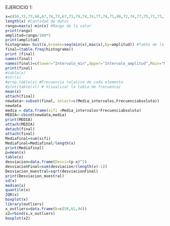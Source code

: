 EJERCICIO 1:
```{r}
x=c(50,73,73,68,67,74,73,67,71,79,74,74,77,74,71,80,72,74,77,75,71,73,75,76,77,71,81,68,66,73,91,75,89,77,93,57,66,83,86,90,55,77,78,91,82,83,87,96,85,88,101,87,80,73,76,80,89,76,78,99,80,85,84,72,65,69,79,84,92,83,86,76,80,81,74,73,72,79,55,66)
length(x) #Cantidad de datos
rango=max(x)-min(x) #Rango de la valor
print(rango)
amplitud=rango/100*5
print(amplitud)
histograma= hist(x,breaks=seq(min(x),max(x),by=amplitud)) #Tabña de la frecuencias
final=(table.freq(histograma))
print (final)
names(final)
names(final)=c(lower="Intervalo_min",Upper="Intervalo_amplitud",Main="Media_intervalos",frequency="Frecuenciabsoluta",Percentage="Frecuencia relativa",CF="Frecuencia_absoluta_acumulada",CPF="Frecuencia_relatva_acumulada")
print(final)
#table(x)
#str(x)
#prop.table(x) #Frecuencia relativa de cada elemento
#plot(table(x)) # Visualizar la tabla de frecuencai
mean(x)
attach(final)
newdata<-subset(final, select=c(Media_intervalos,Frecuenciabsoluta))
newdata
media = data.frame(xifi =Media_intervalos*Frecuenciabsoluta)
MEDIA<-cbind(newdata,media)
print(MEDIA)
attach(MEDIA)
detach(final)
attach(final)
Mediafinal=sum(xifi)
Mediafinal=Mediafinal/length(x)
print(Mediafinal)
p=mean(x)
table(x)
desviacion=data.frame(Desvi=(p-x)^2)
desviacionFinal=sum(desviacion/(length(x)-1))
Desviacion_muestral=sqrt(desviacionFinal)
print(Desviacion_muestral)
sd(x)
median(x)
quantile(x)
IQR(x)
boxplot(x)
library(outliers)
x_outliers=data.frame(b=c(58,61,94))
x2=rbind(x,x_outliers)
boxplot(x2)
```

